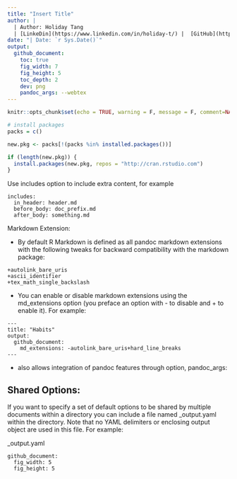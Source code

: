 ```yaml
---
title: "Insert Title"
author: |
  | Author: Holiday Tang 
  | [LinkeDin](https://www.linkedin.com/in/holiday-t/) |  [GitHub](https://github.com/holiday007) | [Kaggle Novice](https://www.kaggle.com/holibae007)
date: "| Date: `r Sys.Date()`"
output:
  github_document:
    toc: true
    fig_width: 7
    fig_height: 5
    toc_depth: 2
    dev: png
    pandoc_args: --webtex
---
```


```r
knitr::opts_chunk$set(echo = TRUE, warning = F, message = F, comment=NA, cache=T)

# install packages
packs = c()

new.pkg <- packs[!(packs %in% installed.packages())]

if (length(new.pkg)) {
  install.packages(new.pkg, repos = "http://cran.rstudio.com")
}
```

Use includes option to include extra content, for example

```
includes:
  in_header: header.md
  before_body: doc_prefix.md
  after_body: something.md
```

Markdown Extension:

* By default R Markdown is defined as all pandoc markdown extensions with the following tweaks for backward compatibility with the markdown package:

```
+autolink_bare_uris
+ascii_identifier
+tex_math_single_backslash
```

* You can enable or disable markdown extensions using the md_extensions option (you preface an option with - to disable and + to enable it). For example:

```
---
title: "Habits"
output:
  github_document:
    md_extensions: -autolink_bare_uris+hard_line_breaks
---
```

* also allows integration of pandoc features through option, pandoc_args:


## Shared Options:

If you want to specify a set of default options to be shared by multiple documents within a directory you can include a file named _output.yaml within the directory. Note that no YAML delimiters or enclosing output object are used in this file. For example:

_output.yaml

```
github_document:
  fig_width: 5
  fig_height: 5
```


